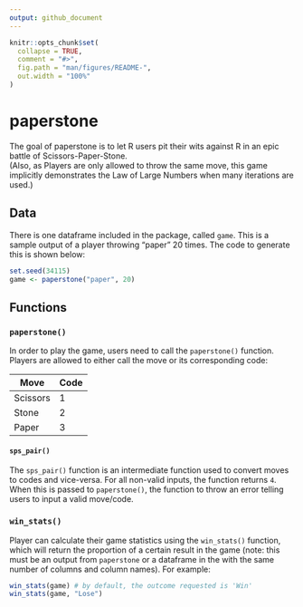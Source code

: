 ```yaml
---
output: github_document
---
```


<!-- README.md is generated from README.Rmd. Please edit that file -->

```r
knitr::opts_chunk$set(
  collapse = TRUE,
  comment = "#>",
  fig.path = "man/figures/README-",
  out.width = "100%"
)
```
# paperstone

<!-- badges: start -->
<!-- badges: end -->

The goal of paperstone is to let R users pit their wits against R in an epic battle of Scissors-Paper-Stone.  
(Also, as Players are only allowed to throw the same move, this game implicitly demonstrates the Law of Large Numbers when many iterations are used.)

## Data
There is one dataframe included in the package, called `game`. This is a sample output of a player throwing "paper" 20 times. The code to generate this is shown below:

```r
set.seed(34115)
game <- paperstone("paper", 20)
```

## Functions
### `paperstone()`
In order to play the game, users need to call the `paperstone()` function. Players are allowed to either call the move or its corresponding code:

 Move | Code 
---|---
Scissors | 1
Stone | 2
Paper | 3

#### `sps_pair()`
The `sps_pair()` function is an intermediate function used to convert moves to codes and vice-versa. For all non-valid inputs, the function returns `4`. When this is passed to `paperstone()`, the function to throw an error telling users to input a valid move/code.

### `win_stats()`
Player can calculate their game statistics using the `win_stats()` function, which will return the proportion of a certain result in the game (note: this must be an output from `paperstone` or a dataframe in the with the same number of columns and column names). For example:

```r
win_stats(game) # by default, the outcome requested is 'Win'
win_stats(game, "Lose")
```
